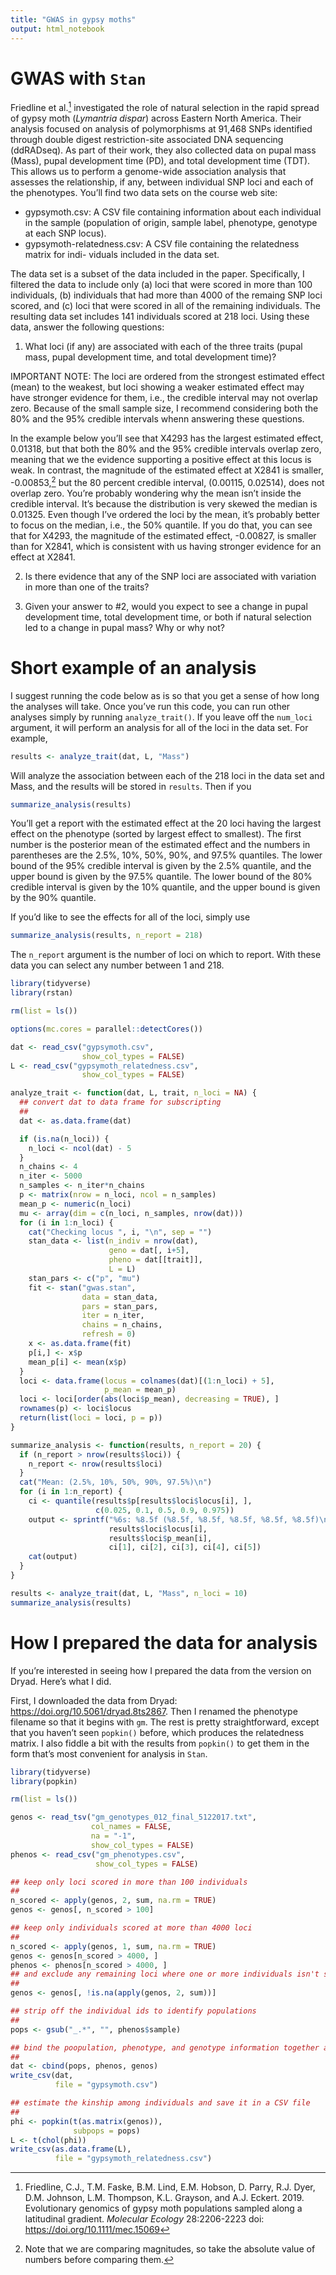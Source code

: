 ```yaml
---
title: "GWAS in gypsy moths"
output: html_notebook
---
```


# GWAS with `Stan`

Friedline et al.^[Friedline, C.J., T.M. Faske, B.M. Lind, E.M. Hobson, D. Parry, R.J. Dyer, D.M. Johnson, L.M. Thompson, K.L. Grayson, and A.J. Eckert.  2019.  Evolutionary genomics of gypsy moth populations sampled along a latitudinal gradient. _Molecular Ecology_ 28:2206-2223 doi: [https://doi.org/10.1111/mec.15069](https://doi.org/10.1111/mec.15069)] investigated the role of natural selection in the rapid spread of gypsy moth (_Lymantria dispar_) across Eastern North America. Their analysis focused on analysis of polymorphisms at 91,468 SNPs identified through double digest restriction-site associated DNA sequencing (ddRADseq). As part of their work, they also collected data on pupal mass (Mass), pupal development time (PD), and total development time (TDT). This allows us to perform a genome-wide association analysis that assesses the relationship, if any, between individual SNP loci and each of the phenotypes. You’ll find two data sets on the course web site:

- gypsymoth.csv: A CSV file containing information about each individual in the sample (population of origin, sample label, phenotype, genotype at each SNP locus).
- gypsymoth-relatedness.csv: A CSV file containing the relatedness matrix for indi- viduals included in the data set.

The data set is a subset of the data included in the paper. Specifically, I filtered the data to include only (a) loci that were scored in more than 100 individuals, (b) individuals that had more than 4000 of the remaing SNP loci scored, and (c) loci that were scored in all of the remaining individuals. The resulting data set includes 141 individuals scored at 218 loci. Using these data, answer the following questions:

1. What loci (if any) are associated with each of the three traits (pupal mass, pupal development time, and total development time)?

IMPORTANT NOTE: The loci are ordered from the strongest estimated effect (mean) to the weakest, but loci showing a weaker estimated effect may have stronger evidence for them, i.e., the credible interval may not overlap zero. Because of the small sample size, I recommend considering both the 80% and the 95% credible intervals whenn answering these questions. 

In the example below you'll see that X4293 has the largest estimated effect, 0.01318, but that both the 80% and the 95% credible intervals overlap zero, meaning that we the evidence supporting a positive effect at this locus is weak. In contrast, the magnitude of the estimated effect at X2841 is smaller, -0.00853,^[Note that we are comparing magnitudes, so take the absolute value of numbers before comparing them.] but the 80 percent credible interval, (0.00115,  0.02514), does not overlap zero. You're probably wondering why the mean isn't inside the credible interval. It's because the distribution is very skewed the median is 0.01325. Even though I've ordered the loci by the mean, it's probably better to focus on the median, i.e., the 50% quantile. If you do that, you can see that for X4293, the magnitude of the estimated effect, -0.00827, is smaller than for X2841, which is consistent with us having stronger evidence for an effect at X2841.

2. Is there evidence that any of the SNP loci are associated with variation in more than one of the traits?

3. Given your answer to #2, would you expect to see a change in pupal development time, total development time, or both if natural selection led to a change in pupal mass? Why or why not?

# Short example of an analysis

I suggest running the code below as is so that you get a sense of how long the analyses will take. Once you've run this code, you can run other analyses simply by running `analyze_trait()`. If you leave off the `num_loci` argument, it will perform an analysis for all of the loci in the data set. For example,

```r
results <- analyze_trait(dat, L, "Mass")
```

Will analyze the association between each of the 218 loci in the data set and Mass, and the results will be stored in `results`. Then if you

```r
summarize_analysis(results)
```

You'll get a report with the estimated effect at the 20 loci having the largest effect on the phenotype (sorted by largest effect to smallest). The first number is the posterior mean of the estimated effect and the numbers in parentheses are the 2.5%, 10%, 50%, 90%, and 97.5% quantiles. The lower bound of the 95% credible interval is given by the 2.5% quantile, and the upper bound is given by the 97.5% quantile. The lower bound of the 80% credible interval is given by the 10% quantile, and the upper bound is given by the 90% quantile.

If you'd like to see the effects for all of the loci, simply use

```r
summarize_analysis(results, n_report = 218)
```

The `n_report` argument is the number of loci on which to report. With these data you can select any number between 1 and 218.

```r
library(tidyverse)
library(rstan)

rm(list = ls())

options(mc.cores = parallel::detectCores())

dat <- read_csv("gypsymoth.csv",
                show_col_types = FALSE)
L <- read_csv("gypsymoth_relatedness.csv",
                show_col_types = FALSE)

analyze_trait <- function(dat, L, trait, n_loci = NA) {
  ## convert dat to data frame for subscripting
  ##
  dat <- as.data.frame(dat)

  if (is.na(n_loci)) {
    n_loci <- ncol(dat) - 5
  }
  n_chains <- 4
  n_iter <- 5000
  n_samples <- n_iter*n_chains
  p <- matrix(nrow = n_loci, ncol = n_samples)
  mean_p <- numeric(n_loci)
  mu <- array(dim = c(n_loci, n_samples, nrow(dat)))
  for (i in 1:n_loci) {
    cat("Checking locus ", i, "\n", sep = "")
    stan_data <- list(n_indiv = nrow(dat),
                      geno = dat[, i+5],
                      pheno = dat[[trait]],
                      L = L)
    stan_pars <- c("p", "mu")
    fit <- stan("gwas.stan",
                data = stan_data,
                pars = stan_pars,
                iter = n_iter,
                chains = n_chains,
                refresh = 0)
    x <- as.data.frame(fit)
    p[i,] <- x$p
    mean_p[i] <- mean(x$p)
  }
  loci <- data.frame(locus = colnames(dat)[(1:n_loci) + 5],
                     p_mean = mean_p)
  loci <- loci[order(abs(loci$p_mean), decreasing = TRUE), ]
  rownames(p) <- loci$locus
  return(list(loci = loci, p = p))
}

summarize_analysis <- function(results, n_report = 20) {
  if (n_report > nrow(results$loci)) {
    n_report <- nrow(results$loci)
  }
  cat("Mean: (2.5%, 10%, 50%, 90%, 97.5%)\n")
  for (i in 1:n_report) {
    ci <- quantile(results$p[results$loci$locus[i], ],
                   c(0.025, 0.1, 0.5, 0.9, 0.975))
    output <- sprintf("%6s: %8.5f (%8.5f, %8.5f, %8.5f, %8.5f, %8.5f)\n",
                      results$loci$locus[i],
                      results$loci$p_mean[i],
                      ci[1], ci[2], ci[3], ci[4], ci[5])
    cat(output)
  }
}

results <- analyze_trait(dat, L, "Mass", n_loci = 10)
summarize_analysis(results)
```

# How I prepared the data for analysis

If you're interested in seeing how I prepared the data from the version on Dryad. Here's what I did. 

First, I downloaded the data from Dryad: [https://doi.org/10.5061/dryad.8ts2867](https://doi.org/10.5061/dryad.8ts2867). Then I renamed the phenotype filename so that it begins with `gm`. The rest is pretty straightforward, except that you haven't seen `popkin()` before, which produces the relatedness matrix. I also fiddle a bit with the results from `popkin()` to get them in the form that's most convenient for analysis in `Stan`.

```r
library(tidyverse)
library(popkin)

rm(list = ls())

genos <- read_tsv("gm_genotypes_012_final_5122017.txt",
                  col_names = FALSE,
                  na = "-1",
                  show_col_types = FALSE)
phenos <- read_csv("gm_phenotypes.csv",
                   show_col_types = FALSE)

## keep only loci scored in more than 100 individuals
##
n_scored <- apply(genos, 2, sum, na.rm = TRUE)
genos <- genos[, n_scored > 100]

## keep only individuals scored at more than 4000 loci
##
n_scored <- apply(genos, 1, sum, na.rm = TRUE)
genos <- genos[n_scored > 4000, ]
phenos <- phenos[n_scored > 4000, ]
## and exclude any remaining loci where one or more individuals isn't scored
##
genos <- genos[, !is.na(apply(genos, 2, sum))]

## strip off the individual ids to identify populations
##
pops <- gsub("_.*", "", phenos$sample)

## bind the poopulation, phenotype, and genotype information together and save it in a CSV file
##
dat <- cbind(pops, phenos, genos)
write_csv(dat, 
          file = "gypsymoth.csv")

## estimate the kinship among individuals and save it in a CSV file
##
phi <- popkin(t(as.matrix(genos)), 
              subpops = pops)
L <- t(chol(phi))
write_csv(as.data.frame(L),
          file = "gypsymoth_relatedness.csv")
```


